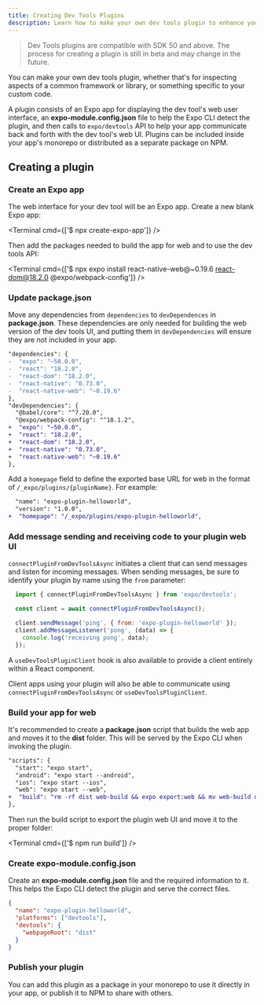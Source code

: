 ```yaml
---
title: Creating Dev Tools Plugins
description: Learn how to make your own dev tools plugin to enhance your development experience.
---
```



> Dev Tools plugins are compatible with SDK 50 and above. The process for creating a plugin is still in beta and may change in the future.

You can make your own dev tools plugin, whether that's for inspecting aspects of a common framework or library, or something specific to your custom code.

A plugin consists of an Expo app for displaying the dev tool's web user interface, an **expo-module.config.json** file to help the Expo CLI detect the plugin, and then calls to `expo/devtools` API to help your app communicate back and forth with the dev tool's web UI. Plugins can be included inside your app's monorepo or distributed as a separate package on NPM.

## Creating a plugin

### Create an Expo app

The web interface for your dev tool will be an Expo app. Create a new blank Expo app:

<Terminal cmd={['$ npx create-expo-app']} />

Then add the packages needed to build the app for web and to use the dev tools API:

<Terminal cmd={['$ npx expo install react-native-web@~0.19.6 react-dom@18.2.0 @expo/webpack-config']} />

### Update package.json

Move any dependencies from `dependencies` to `devDependences` in **package.json**. These dependencies are only needed for building the web version of the dev tools UI, and putting them in `devDependencies` will ensure they are not included in your app.

```diff package.json
"dependencies": {
-  "expo": "~50.0.0",
-  "react": "18.2.0",
-  "react-dom": "18.2.0",
-  "react-native": "0.73.0",
-  "react-native-web": "~0.19.6"
},
"devDependencies": {
  "@babel/core": "^7.20.0",
  "@expo/webpack-config": "^18.1.2",
+  "expo": "~50.0.0",
+  "react": "18.2.0",
+  "react-dom": "18.2.0",
+  "react-native": "0.73.0",
+  "react-native-web": "~0.19.6"
},
```

Add a `homepage` field to define the exported base URL for web in the format of `/_expo/plugins/{pluginName}`. For example:

```diff package.json
  "name": "expo-plugin-helloworld",
  "version": "1.0.0",
+  "homepage": "/_expo/plugins/expo-plugin-helloworld",
```

### Add message sending and receiving code to your plugin web UI

`connectPluginFromDevToolsAsync` initiates a client that can send messages and listen for incoming messages. When sending messages, be sure to identify your plugin by name using the `from` parameter:
```js
  import { connectPluginFromDevToolsAsync } from 'expo/devtools';

  const client = await connectPluginFromDevToolsAsync();

  client.sendMessage('ping', { from: 'expo-plugin-helloworld' });
  client.addMessageListener('pong', (data) => {
    console.log('receiving pong', data);
  });
```

A `useDevToolsPluginClient` hook is also available to provide a client entirely within a React component.

Client apps using your plugin will also be able to communicate using `connectPluginFromDevToolsAsync` or `useDevToolsPluginClient`.

### Build your app for web

It's recommended to create a **package.json** script that builds the web app and moves it to the **dist** folder. This will be served by the Expo CLI when invoking the plugin.

```diff package.json
"scripts": {
  "start": "expo start",
  "android": "expo start --android",
  "ios": "expo start --ios",
  "web": "expo start --web",
+  "build": "rm -rf dist web-build && expo export:web && mv web-build dist"
},
```

Then run the build script to export the plugin web UI and move it to the proper folder:

<Terminal cmd={['$ npm run build']} />

### Create expo-module.config.json

Create an **expo-module.config.json** file and the required information to it. This helps the Expo CLI detect the plugin and serve the correct files.

```json expo-module.config.json
{
  "name": "expo-plugin-helloworld",
  "platforms": ["devtools"],
  "devtools": {
    "webpageRoot": "dist"
  }
}
```

### Publish your plugin

You can add this plugin as a package in your monorepo to use it directly in your app, or publish it to NPM to share with others.